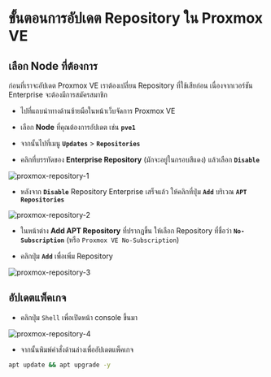 # ขั้นตอนการอัปเดต Repository ใน Proxmox VE

## เลือก Node ที่ต้องการ

ก่อนที่เราจะอัปเดต Proxmox VE เราต้องเปลี่ยน Repository ที่ใช้เสียก่อน เนื่องจากเวอร์ชัน Enterprise จะต้องมีการสมัครสมาชิก

- ไปที่แถบนำทางด้านซ้ายมือในหน้าเว็บจัดการ Proxmox VE

- เลือก **Node** ที่คุณต้องการอัปเดต เช่น **`pve1`**

- จากนั้นไปที่เมนู **`Updates`** \> **`Repositories`**

- คลิกที่บรรทัดของ **Enterprise Repository** (มักจะอยู่ในกรอบสีแดง) แล้วเลือก **`Disable`**

![proxmox-repository-1](/assets/proxmox/proxmox-repository-1.png)

- หลังจาก **`Disable`** Repository Enterprise เสร็จแล้ว ให้คลิกที่ปุ่ม **`Add`** บริเวณ **`APT Repositories`**

![proxmox-repository-2](/assets/proxmox/proxmox-repository-2.png)

- ในหน้าต่าง **Add APT Repository** ที่ปรากฏขึ้น ให้เลือก Repository ที่ชื่อว่า **`No-Subscription`** (หรือ `Proxmox VE No-Subscription`)

- คลิกปุ่ม **`Add`** เพื่อเพิ่ม Repository

![proxmox-repository-3](/assets/proxmox/proxmox-repository-3.png)

## อัปเดตแพ็คเกจ

- คลิกปุ่ม `Shell` เพื่อเปิดหน้า console ขึ้นมา

![proxmox-repository-4](/assets/proxmox/proxmox-repository-4.png)

- จากนั้นพิมพ์คำสั่งด้านล่างเพื่ออัปเดตแพ็คเกจ

```bash
apt update && apt upgrade -y
```
